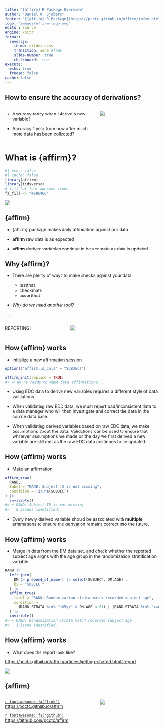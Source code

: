 ```yaml
---
title: "{affirm} R Package Overview"
author: "Daniel D. Sjoberg"
footer: "[{affirm} R Package](https://pcctc.github.io/affirm/index.html)"
logo: "images/affirm-logo.png"
editor: source
engine: knitr
format: 
  revealjs: 
    theme: slides.scss
    transition: none #fade
    slide-number: true
    chalkboard: true
execute:
  echo: true
  freeze: false
cache: false
---
```


## How to ensure the accuracy of derivations?

::: columns
::: {.column width="60%"}
::: larger
-   Accuracy today when I derive a new variable?

-   Accuracy 1 year from now after much more data has been collected?
:::
:::

::: {.column width="40%"}
![](https://media2.giphy.com/media/l2SpQRuCQzY1RXHqM/giphy.gif?cid=6c09b952y64x0515xtwpr9d2u2tm89v23jjp8encc4uihxhe&ep=v1_gifs_search&rid=giphy.gif&ct=g)
:::
:::

# What is {affirm}?

```r
#| echo: false
#| cache: false
library(affirm)
library(tidyverse)
# fill for font awesome icons
fa_fill <- "#606060"
```

![](images/affirm-logo.png)

## {affirm}

::: larger2
-   {affirm} package makes daily affirmation against our data

-   **affirm** raw data is as expected

-   **affirm** derived variables continue to be accurate as data is updated
:::

## Why {affirm}?

-   There are plenty of ways to make checks against your data

    -   testthat
    -   checkmate
    -   assertthat

-   *Why do we need another tool?*

. . .

::: center
::: columns
::: {.column width="40%"}
::: larger2
REPORTING!
:::
:::

::: {.column width="60%"}
![](https://media.giphy.com/media/3owyoUHuSSqDMEzVRu/giphy.gif)
:::
:::
:::

## How {affirm} works

-   Initialize a new affirmation session

```r
options('affirm.id_cols' = "SUBJECT")

affirm_init(replace = TRUE)
#> ✔ We're ready to make data affirmations...
```

-   Using EDC data to derive new variables requires a different style of data validations.

-   When validating raw EDC data, we must report bad/inconsistent data to a data manager who will then investigate and correct the data in the source data base.

-   When validating derived variables based on raw EDC data, we make assumptions about the data. Validations can be used to ensure that whatever assumptions we made on the day we first derived a new variable are still met as the raw EDC data continues to be updated.

## How {affirm} works

-   Make an affirmation

```r
affirm_true(
  RAND,
  label = "RAND: Subject ID is not missing",
  condition = !is.na(SUBJECT)
) |> 
  invisible()
#> • RAND: Subject ID is not missing
#>   0 issues identified.
```

-   Every newly derived variable should be associated with **multiple** affirmations to ensure the derivation remains correct into the future.

## How {affirm} works

-   Merge in data from the DM data set, and check whether the reported subject age aligns with the age group in the randomization stratification variable

```r
RAND |>
  left_join(
    DM |> prepend_df_name() |> select(SUBJECT, DM.AGE) , 
    by = "SUBJECT"
  ) |> 
  affirm_true(
    label = "RAND: Randomization strata match recorded subject age",
    condition =
      (RAND_STRATA %in% "<65yr" & DM.AGE < 65) | (RAND_STRATA %in% ">=65yr" & DM.AGE >= 65)
  ) |> 
  invisible()
#> • RAND: Randomization strata match recorded subject age
#>   1 issue identified.
```

## How {affirm} works

-   What does the report look like?

<https://pcctc.github.io/affirm/articles/getting-started.html#report>

![](images/affirm-report.png)

## {affirm}

::: columns
::: {.column width="60%"}
[`r fontawesome::fa("link")`](https://pcctc.github.io/affirm) <https://pcctc.github.io/affirm>

[`r fontawesome::fa("github")`](https://github.com/pcctc/affirm) <https://github.com/pcctc/affirm>
:::

::: {.column width="40%"}
![](images/affirm-logo.png)
:::
:::
